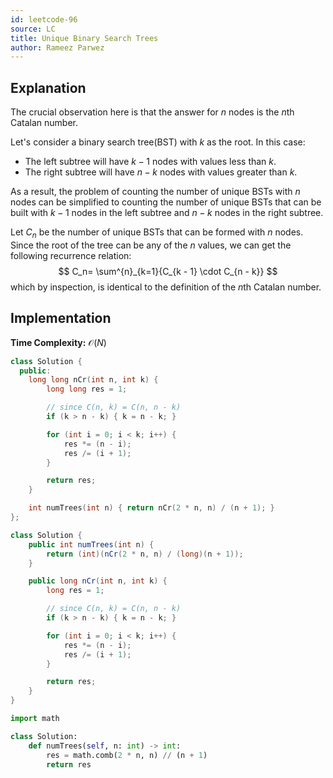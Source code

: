 ```yaml
---
id: leetcode-96
source: LC
title: Unique Binary Search Trees
author: Rameez Parwez
---
```


## Explanation

The crucial observation here is that the answer for $n$ nodes is the $n$th Catalan number.

<Spoiler title = "Proof">

Let's consider a binary search tree(BST) with $k$ as the root.
In this case:
- The left subtree will have $k - 1$ nodes with values less than $k$.
- The right subtree will have $n - k$ nodes with values greater than $k$.

As a result, the problem of counting the number of unique BSTs with $n$ nodes can be simplified to
counting the number of unique BSTs that can be built with $k - 1$ nodes in the left subtree and $n - k$ nodes in the right subtree.

Let $C_n$ be the number of unique BSTs that can be formed with $n$ nodes.
Since the root of the tree can be any of the $n$ values, we can get the following recurrence relation:
$$
C_n= \sum^{n}_{k=1}{C_{k - 1} \cdot C_{n - k}}
$$
which by inspection, is identical to the definition of the $n$th Catalan number.

</Spoiler>

## Implementation

**Time Complexity:** $\mathcal{O}(N)$

<LanguageSection>
<CPPSection>

```cpp
class Solution {
  public:
	long long nCr(int n, int k) {
		long long res = 1;

		// since C(n, k) = C(n, n - k)
		if (k > n - k) { k = n - k; }

		for (int i = 0; i < k; i++) {
			res *= (n - i);
			res /= (i + 1);
		}

		return res;
	}

	int numTrees(int n) { return nCr(2 * n, n) / (n + 1); }
};
```

</CPPSection>
<JavaSection>

```java
class Solution {
    public int numTrees(int n) {
        return (int)(nCr(2 * n, n) / (long)(n + 1));
    }

    public long nCr(int n, int k) {
		long res = 1;

		// since C(n, k) = C(n, n - k)
		if (k > n - k) { k = n - k; }

		for (int i = 0; i < k; i++) {
			res *= (n - i);
			res /= (i + 1);
		}

		return res;
	}
}
```

</JavaSection>
<PySection>

```py
import math

class Solution:
	def numTrees(self, n: int) -> int:
		res = math.comb(2 * n, n) // (n + 1)
		return res
```

</PySection>
</LanguageSection>
